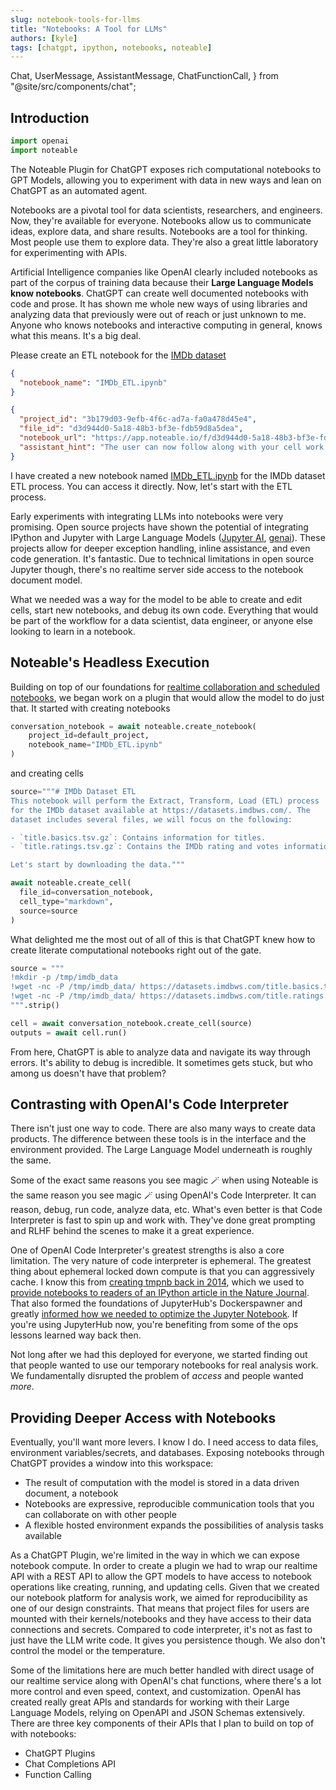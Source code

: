 ```yaml
---
slug: notebook-tools-for-llms
title: "Notebooks: A Tool for LLMs"
authors: [kyle]
tags: [chatgpt, ipython, notebooks, noteable]
---
```



  Chat,
  UserMessage,
  AssistantMessage,
  ChatFunctionCall,
} from "@site/src/components/chat";

## Introduction

```python cell count=1
import openai
import noteable
```

The Noteable Plugin for ChatGPT exposes rich computational notebooks to GPT Models, allowing you to experiment with data in new ways and lean on ChatGPT as an automated agent.

Notebooks are a pivotal tool for data scientists, researchers, and engineers. Now, they're available for everyone. Notebooks allow us to communicate ideas, explore data, and share results. Notebooks are a tool for thinking. Most people use them to explore data. They're also a great little laboratory for experimenting with APIs.

Artificial Intelligence companies like OpenAI clearly included notebooks as part of the corpus of training data because their **Large Language Models know notebooks**. ChatGPT can create well documented notebooks with code and prose. It has shown me whole new ways of using libraries and analyzing data that previously were out of reach or just unknown to me. Anyone who knows notebooks and interactive computing in general, knows what this means. It's a big deal.

<Chat>
<UserMessage avatar="https://github.com/rgbkrk.png">

Please create an ETL notebook for the [IMDb dataset](https://datasets.imdbws.com/)

</UserMessage>

<AssistantMessage avatar="">

<ChatFunctionCall>

```json chatcall request plugin=Noteable
{
  "notebook_name": "IMDb_ETL.ipynb"
}
```

```json chatcall response plugin=Noteable
{
  "project_id": "3b179d03-9efb-4f6c-ad7a-fa0a478d45e4",
  "file_id": "d3d944d0-5a18-48b3-bf3e-fdb59d8a5dea",
  "notebook_url": "https://app.noteable.io/f/d3d944d0-5a18-48b3-bf3e-fdb59d8a5dea/IMDb_ETL.ipynb",
  "assistant_hint": "The user can now follow along with your cell work at the notebook link."
}
```

</ChatFunctionCall>

I have created a new notebook named [IMDb_ETL.ipynb](https://app.noteable.io/f/d3d944d0-5a18-48b3-bf3e-fdb59d8a5dea/IMDb_ETL.ipynb) for the IMDb dataset ETL process. You can access it directly. Now, let's start with the ETL process.

</AssistantMessage>
</Chat>

Early experiments with integrating LLMs into notebooks were very promising. Open source projects have shown the potential of integrating IPython and Jupyter with Large Language Models ([Jupyter AI](https://github.com/jupyterlab/jupyter-ai), [genai](https://github.com/noteable-io/genai)). These projects allow for deeper exception handling, inline assistance, and even code generation. It's fantastic. Due to technical limitations in open source Jupyter though, there's no realtime server side access to the notebook document model.

What we needed was a way for the model to be able to create and edit cells, start new notebooks, and debug its own code. Everything that would be part of the workflow for a data scientist, data engineer, or anyone else looking to learn in a notebook.

## Noteable's Headless Execution

Building on top of our foundations for [realtime collaboration and scheduled notebooks](https://github.com/noteable-io/papermill-origami), we began work on a plugin that would allow the model to do just that. It started with creating notebooks

```python cell count=2
conversation_notebook = await noteable.create_notebook(
    project_id=default_project,
    notebook_name="IMDb_ETL.ipynb"
)
```

and creating cells

```python cell count=3
source="""# IMDb Dataset ETL
This notebook will perform the Extract, Transform, Load (ETL) process
for the IMDb dataset available at https://datasets.imdbws.com/. The
dataset includes several files, we will focus on the following:

- `title.basics.tsv.gz`: Contains information for titles.
- `title.ratings.tsv.gz`: Contains the IMDb rating and votes information for titles.

Let's start by downloading the data."""

await noteable.create_cell(
  file_id=conversation_notebook,
  cell_type="markdown",
  source=source
)
```

What delighted me the most out of all of this is that ChatGPT knew how to create literate computational notebooks right out of the gate.

```python cell count=3
source = """
!mkdir -p /tmp/imdb_data
!wget -nc -P /tmp/imdb_data/ https://datasets.imdbws.com/title.basics.tsv.gz
!wget -nc -P /tmp/imdb_data/ https://datasets.imdbws.com/title.ratings.tsv.gz
""".strip()

cell = await conversation_notebook.create_cell(source)
outputs = await cell.run()
```

From here, ChatGPT is able to analyze data and navigate its way through errors. It's ability to debug is incredible. It sometimes gets stuck, but who among us doesn't have that problem?

## Contrasting with OpenAI's Code Interpreter

There isn't just one way to code. There are also many ways to create data products. The difference between these tools is in the interface and the environment provided. The Large Language Model underneath is roughly the same.

Some of the exact same reasons you see magic 🪄 when using Noteable is the same reason you see magic 🪄 using OpenAI's Code Interpreter. It can reason, debug, run code, analyze data, etc. What's even better is that Code Interpreter is fast to spin up and work with. They've done great prompting and RLHF behind the scenes to make it a great experience.

One of OpenAI Code Interpreter's greatest strengths is also a core limitation. The very nature of code interpreter is ephemeral. The greatest thing about ephemeral locked down compute is that you can aggressively cache. I know this from [creating tmpnb back in 2014](https://speakerdeck.com/rgbkrk/tmpnb-at-pytexas?slide=10), which we used to [provide notebooks to readers of an IPython article in the Nature Journal](https://www.nature.com/articles/515151a). That also formed the foundations of JupyterHub's Dockerspawner and greatly [informed how we needed to optimize the Jupyter Notebook](https://lambdaops.com/ops-lessons-and-instant-temporary-ipython-jupyter-notebooks/). If you're using JupyterHub now, you're benefiting from some of the ops lessons learned way back then.

Not long after we had this deployed for everyone, we started finding out that people wanted to use our temporary notebooks for real analysis work. We fundamentally disrupted the problem of _access_ and people wanted _more_.

## Providing Deeper Access with Notebooks

Eventually, you'll want more levers. I know I do. I need access to data files, environment variables/secrets, and databases. Exposing notebooks through ChatGPT provides a window into this workspace:

- The result of computation with the model is stored in a data driven document, a notebook
- Notebooks are expressive, reproducible communication tools that you can collaborate on with other people
- A flexible hosted environment expands the possibilities of analysis tasks available

As a ChatGPT Plugin, we're limited in the way in which we can expose notebook compute. In order to create a plugin we had to wrap our realtime API with a REST API to allow the GPT models to have access to notebook operations like creating, running, and updating cells. Given that we created our notebook platform for analysis work, we aimed for reproducibility as one of our design constraints. That means that project files for users are mounted with their kernels/notebooks and they have access to their data connections and secrets. Compared to code interpreter, it's not as fast to just have the LLM write code. It gives you persistence though. We also don't control the model or the temperature.

Some of the limitations here are much better handled with direct usage of our realtime service along with OpenAI's chat functions, where there's a lot more control and even speed, context, and customization. OpenAI has created really great APIs and standards for working with their Large Language Models, relying on OpenAPI and JSON Schemas extensively. There are three key components of their APIs that I plan to build on top of with notebooks:

- ChatGPT Plugins
- Chat Completions API
- Function Calling
